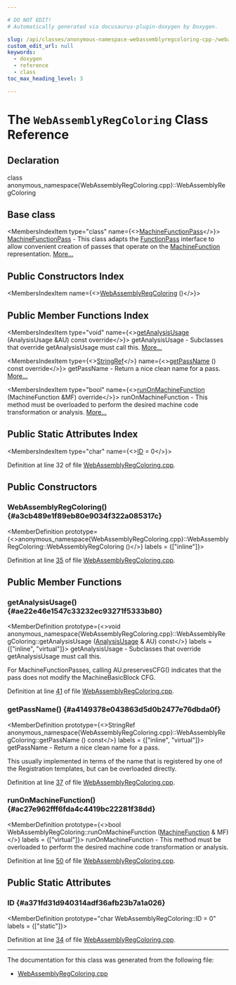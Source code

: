 ```yaml
---

# DO NOT EDIT!
# Automatically generated via docusaurus-plugin-doxygen by Doxygen.

slug: /api/classes/anonymous-namespace-webassemblyregcoloring-cpp-/webassemblyregcoloring
custom_edit_url: null
keywords:
  - doxygen
  - reference
  - class
toc_max_heading_level: 3

---
```





# The `WebAssemblyRegColoring` Class Reference

<DoxygenPage pluginConfig={pluginConfig}>



## Declaration

<CodeBlock>class anonymous_namespace{WebAssemblyRegColoring.cpp}::WebAssemblyRegColoring</CodeBlock>

## Base class

<MembersIndex>

<MembersIndexItem
  type="class"
  name={<><a href="/docs/api/classes/llvm/machinefunctionpass">MachineFunctionPass</a></>}>
<a href="/docs/api/classes/llvm/machinefunctionpass">MachineFunctionPass</a> - This class adapts the <a href="/docs/api/classes/llvm/functionpass">FunctionPass</a> interface to allow convenient creation of passes that operate on the <a href="/docs/api/classes/llvm/machinefunction">MachineFunction</a> representation. <a href="/docs/api/classes/llvm/machinefunctionpass/#details">More...</a>
</MembersIndexItem>

</MembersIndex>

## Public Constructors Index

<MembersIndex>

<MembersIndexItem
  name={<><a href="#a3cb489e1f89eb80e9034f322a085317c">WebAssemblyRegColoring</a> ()</>}>
</MembersIndexItem>

</MembersIndex>

## Public Member Functions Index

<MembersIndex>

<MembersIndexItem
  type="void"
  name={<><a href="#ae22e46e1547c33232ec93271f5333b80">getAnalysisUsage</a> (AnalysisUsage &amp;AU) const override</>}>
getAnalysisUsage - Subclasses that override getAnalysisUsage must call this. <a href="#ae22e46e1547c33232ec93271f5333b80">More...</a>
</MembersIndexItem>

<MembersIndexItem
  type={<><a href="/docs/api/classes/llvm/stringref">StringRef</a></>}
  name={<><a href="#a4149378e043863d5d0b2477e76dbda0f">getPassName</a> () const override</>}>
getPassName - Return a nice clean name for a pass. <a href="#a4149378e043863d5d0b2477e76dbda0f">More...</a>
</MembersIndexItem>

<MembersIndexItem
  type="bool"
  name={<><a href="#ac27e962fff6fda4c4419bc22281f38dd">runOnMachineFunction</a> (MachineFunction &amp;MF) override</>}>
runOnMachineFunction - This method must be overloaded to perform the desired machine code transformation or analysis. <a href="#ac27e962fff6fda4c4419bc22281f38dd">More...</a>
</MembersIndexItem>

</MembersIndex>

## Public Static Attributes Index

<MembersIndex>

<MembersIndexItem
  type="char"
  name={<><a href="#a371fd31d940314adf36afb23b7a1a026">ID</a> = 0</>}>
</MembersIndexItem>

</MembersIndex>


Definition at line 32 of file <a href="/docs/api/files/lib/lib/target/lib/target/webassembly/webassemblyregcoloring-cpp">WebAssemblyRegColoring.cpp</a>.

<SectionDefinition>

## Public Constructors

### WebAssemblyRegColoring() {#a3cb489e1f89eb80e9034f322a085317c}

<MemberDefinition
  prototype={<>anonymous&#95;namespace&#123;WebAssemblyRegColoring.cpp&#125;::WebAssemblyRegColoring::WebAssemblyRegColoring ()</>}
  labels = {["inline"]}>

Definition at line <a href="/docs/api/files/lib/lib/target/lib/target/webassembly/webassemblyregcoloring-cpp/#l00035">35</a> of file <a href="/docs/api/files/lib/lib/target/lib/target/webassembly/webassemblyregcoloring-cpp">WebAssemblyRegColoring.cpp</a>.
</MemberDefinition>

</SectionDefinition>

<SectionDefinition>

## Public Member Functions

### getAnalysisUsage() {#ae22e46e1547c33232ec93271f5333b80}

<MemberDefinition
  prototype={<>void anonymous&#95;namespace&#123;WebAssemblyRegColoring.cpp&#125;::WebAssemblyRegColoring::getAnalysisUsage (<a href="/docs/api/classes/llvm/analysisusage">AnalysisUsage</a> &amp; AU) const</>}
  labels = {["inline", "virtual"]}>
getAnalysisUsage - Subclasses that override getAnalysisUsage must call this.

For MachineFunctionPasses, calling AU.preservesCFG() indicates that the pass does not modify the MachineBasicBlock CFG.

Definition at line <a href="/docs/api/files/lib/lib/target/lib/target/webassembly/webassemblyregcoloring-cpp/#l00041">41</a> of file <a href="/docs/api/files/lib/lib/target/lib/target/webassembly/webassemblyregcoloring-cpp">WebAssemblyRegColoring.cpp</a>.
</MemberDefinition>

### getPassName() {#a4149378e043863d5d0b2477e76dbda0f}

<MemberDefinition
  prototype={<>StringRef anonymous&#95;namespace&#123;WebAssemblyRegColoring.cpp&#125;::WebAssemblyRegColoring::getPassName () const</>}
  labels = {["inline", "virtual"]}>
getPassName - Return a nice clean name for a pass.

This usually implemented in terms of the name that is registered by one of the Registration templates, but can be overloaded directly.

Definition at line <a href="/docs/api/files/lib/lib/target/lib/target/webassembly/webassemblyregcoloring-cpp/#l00037">37</a> of file <a href="/docs/api/files/lib/lib/target/lib/target/webassembly/webassemblyregcoloring-cpp">WebAssemblyRegColoring.cpp</a>.
</MemberDefinition>

### runOnMachineFunction() {#ac27e962fff6fda4c4419bc22281f38dd}

<MemberDefinition
  prototype={<>bool WebAssemblyRegColoring::runOnMachineFunction (<a href="/docs/api/classes/llvm/machinefunction">MachineFunction</a> &amp; MF)</>}
  labels = {["virtual"]}>
runOnMachineFunction - This method must be overloaded to perform the desired machine code transformation or analysis.

Definition at line <a href="/docs/api/files/lib/lib/target/lib/target/webassembly/webassemblyregcoloring-cpp/#l00050">50</a> of file <a href="/docs/api/files/lib/lib/target/lib/target/webassembly/webassemblyregcoloring-cpp">WebAssemblyRegColoring.cpp</a>.
</MemberDefinition>

</SectionDefinition>

<SectionDefinition>

## Public Static Attributes

### ID {#a371fd31d940314adf36afb23b7a1a026}

<MemberDefinition
  prototype="char WebAssemblyRegColoring::ID = 0"
  labels = {["static"]}>

Definition at line <a href="/docs/api/files/lib/lib/target/lib/target/webassembly/webassemblyregcoloring-cpp/#l00034">34</a> of file <a href="/docs/api/files/lib/lib/target/lib/target/webassembly/webassemblyregcoloring-cpp">WebAssemblyRegColoring.cpp</a>.
</MemberDefinition>

</SectionDefinition>

<hr/>

The documentation for this class was generated from the following file:

<ul>
<li><a href="/docs/api/files/lib/lib/target/lib/target/webassembly/webassemblyregcoloring-cpp">WebAssemblyRegColoring.cpp</a></li>
</ul>

</DoxygenPage>
